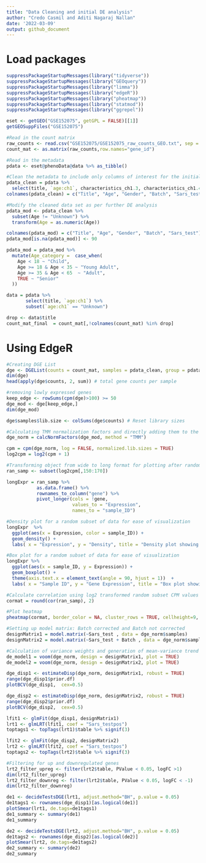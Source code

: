 ```yaml
---
title: "Data Cleaning and initial DE analysis"
author: "Credo Casmil and Aditi Nagaraj Nallan"
date: '2022-03-09'
output: github_document
---
```


# Load packages

```r
suppressPackageStartupMessages(library("tidyverse"))
suppressPackageStartupMessages(library("GEOquery"))
suppressPackageStartupMessages(library("limma"))
suppressPackageStartupMessages(library("edgeR"))
suppressPackageStartupMessages(library("pheatmap"))
suppressPackageStartupMessages(library("statmod"))
suppressPackageStartupMessages(library("ggrepel"))
```


```r
eset <- getGEO("GSE152075", getGPL = FALSE)[[1]]
getGEOSuppFiles("GSE152075")

#Read in the count matrix
raw_counts <- read.csv("GSE152075/GSE152075_raw_counts_GEO.txt", sep = "")
count_mat <- as.matrix(raw_counts,row.names="gene_id")
```

```r
#Read in the metadata
pdata <- eset@phenoData@data %>% as_tibble()

#Clean the metadata to include only columns of interest for the initial analysis
pdata_clean = pdata %>%
  select(title, `age:ch1`, characteristics_ch1.3, characteristics_ch1.4, `sars-cov-2 positivity:ch1`)
colnames(pdata_clean) = c("Title", "Age", "Gender", "Batch", "Sars_test")

#Modify the cleaned data set as per further DE analysis
pdata_mod <- pdata_clean %>%
  subset(Age != "Unknown") %>%
  transform(Age = as.numeric(Age))

colnames(pdata_mod) = c("Title", "Age", "Gender", "Batch", "Sars_test")
pdata_mod[is.na(pdata_mod)] <- 90

pdata_mod = pdata_mod %>%
  mutate(Age_category =  case_when(
    Age < 18 ~ "Child",
    Age >= 18 & Age < 35 ~ "Young Adult",
    Age >= 35 & Age < 65  ~ "Adult",
    TRUE ~ "Senior"
  ))

data = pdata %>%
       select(title, `age:ch1`) %>% 
       subset(`age:ch1` == "Unknown")

drop <- data$title
count_mat_final  = count_mat[,!colnames(count_mat) %in% drop]
```

# Using EdgeR

```r
#Creating DGE List 
dge <- DGEList(counts = count_mat, samples = pdata_clean, group = pdata_clean$Sars_test)
dim(dge)
head(apply(dge$counts, 2, sum)) # total gene counts per sample

#removing lowly expressed genes
keep_edge <- rowSums(cpm(dge)>100) >= 50
dge_mod <- dge[keep_edge,]
dim(dge_mod)

```

```r
dge$samples$lib.size <- colSums(dge$counts) # Reset library sizes
```


```r
#Calculating TMM normalization factors and directly adding them to the DGEList
dge_norm = calcNormFactors(dge_mod, method = "TMM")

cpm = cpm(dge_norm, log = FALSE, normalized.lib.sizes = TRUE)
log2cpm = log2(cpm + 1)

#Transforming object from wide to long format for plotting after randomly subsetting the data
ran_samp <- subset(log2cpm[,150:170])

longExpr = ran_samp %>% 
           as.data.frame() %>% 
           rownames_to_column("gene") %>%
           pivot_longer(cols = !gene,
                        values_to = "Expression",
                        names_to = "sample_ID")

#Density plot for a random subset of data for ease of visualization 
longExpr  %>% 
  ggplot(aes(x = Expression, color = sample_ID)) +
  geom_density() +
  labs( x = "Expression", y = "Density", title = "Density plot showing distribution of gene expression across 20 random samples")

#Box plot for a random subset of data for ease of visualization 
longExpr %>% 
  ggplot(aes(x = sample_ID, y = Expression)) +
  geom_boxplot() +
  theme(axis.text.x = element_text(angle = 90, hjust = 1))  +
  labs( x = "Sample ID", y = "Gene Expression", title = "Box plot showing distribution of gene expression across 20 random samples")
```

```r
#Calculate correlation using log2 transformed random subset CPM values from earlier
cormat = round(cor(ran_samp), 2)

#Plot heatmap
pheatmap(cormat, border_color = NA, cluster_rows = TRUE, cellheight=9, cellwidth = 9)
```

```r
#Setting up model matrix: Batch corrected and Batch not corrected
designMatrix1 = model.matrix(~Sars_test , data = dge_norm$samples)
designMatrix2 = model.matrix(~Sars_test + Batch , data = dge_norm$samples)
```

```r
#Calculation of variance weights and generation of mean-variance trend plot
de_model1 = voom(dge_norm, design = designMatrix1, plot = TRUE)
de_model2 = voom(dge_norm, design = designMatrix2, plot = TRUE)
```

```r
dge_disp1 <- estimateDisp(dge_norm, designMatrix1, robust = TRUE)
range(dge_disp1$prior.df)
plotBCV(dge_disp1,  cex=0.5)

dge_disp2 <- estimateDisp(dge_norm, designMatrix2, robust = TRUE)
range(dge_disp2$prior.df)
plotBCV(dge_disp2,  cex=0.5)
```


```r
lfit1 <- glmFit(dge_disp1, designMatrix1)
lrt1 <- glmLRT(lfit1, coef = "Sars_testpos")
toptags1 <- topTags(lrt1)$table %>% signif(3)

lfit2 <- glmFit(dge_disp2, designMatrix2)
lrt2 <- glmLRT(lfit2, coef = "Sars_testpos")
toptags2 <- topTags(lrt2)$table %>% signif(3)

#Filtering for up and downregulated genes
lrt2_filter_upreg <- filter(lrt2$table, PValue < 0.05, logFC >1)
dim(lrt2_filter_upreg)
lrt2_filter_downreg <- filter(lrt2$table, PValue < 0.05, logFC < -1)
dim(lrt2_filter_downreg)

```

```r
de1 <- decideTestsDGE(lrt1, adjust.method="BH", p.value = 0.05)
de1tags1 <- rownames(dge_disp1)[as.logical(de1)]
plotSmear(lrt1, de.tags=de1tags1)
de1_summary <- summary(de1)
de1_summary

de2 <- decideTestsDGE(lrt2, adjust.method="BH", p.value = 0.05)
de1tags2 <- rownames(dge_disp2)[as.logical(de2)]
plotSmear(lrt2, de.tags=de1tags2)
de2_summary <- summary(de2)
de2_summary
```

